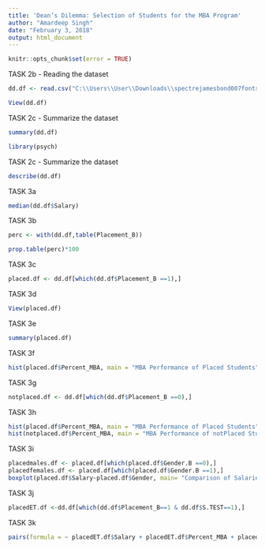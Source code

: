 ---
title: 'Dean’s Dilemma: Selection of Students for the MBA Program'
author: "Amardeep Singh"
date: "February 3, 2018"
output: html_document
---

```{r setup, include=FALSE}
knitr::opts_chunk$set(error = TRUE)
```
TASK 2b - Reading the dataset
```{r}
dd.df <- read.csv("C:\\Users\\User\\Downloads\\spectrejamesbond007fonts\\RStudio-0.99.903\\bin\\DD.csv")
```

```{r}
View(dd.df)
```
TASK 2c - Summarize the dataset
```{r}
summary(dd.df)
```

```{r}
library(psych)
```
TASK 2c - Summarize the dataset
```{r}
describe(dd.df)
```
TASK 3a
```{r}
median(dd.df$Salary)
```
TASK 3b
```{r}
perc <- with(dd.df,table(Placement_B))

prop.table(perc)*100
```
TASK 3c
```{r}
placed.df <- dd.df[which(dd.df$Placement_B ==1),]
```
TASK 3d
```{r}
View(placed.df)
```
TASK 3e
```{r}
summary(placed.df)
```
TASK 3f
```{r}
hist(placed.df$Percent_MBA, main = "MBA Performance of Placed Students",xlab = "MBA Percentge",ylab = "Count", xlim= c(45,80), col = "red",breaks = 100)
```
TASK 3g
```{r}
notplaced.df <- dd.df[which(dd.df$Placement_B ==0),]
```
TASK 3h
```{r}
hist(placed.df$Percent_MBA, main = "MBA Performance of Placed Students",xlab = "MBA Percentge",ylab = "Count", xlim= c(45,80), col = "red",breaks = 100)
hist(notplaced.df$Percent_MBA, main = "MBA Performance of notPlaced Students",xlab = "MBA Percentge",ylab = "Count", xlim= c(45,80), col = "red",breaks = 100)
```
TASK 3i
```{r}
placedmales.df <- placed.df[which(placed.df$Gender.B ==0),]
placedfemales.df <- placed.df[which(placed.df$Gender.B ==1),]
boxplot(placed.df$Salary~placed.df$Gender, main= "Comparison of Salaries of Males and Females", xlab="Salary", ylab="Gender", horizontal = TRUE,)
```
TASK 3j
```{r}
placedET.df <-dd.df[which(dd.df$Placement_B==1 & dd.df$S.TEST==1),]
```
TASK 3k
```{r}
pairs(formula = ~ placedET.df$Salary + placedET.df$Percent_MBA + placedET.df$Percentile_ET, cex=0.6)
```


